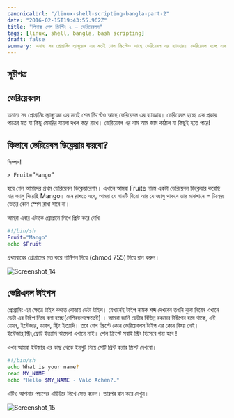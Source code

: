 ```yaml
---
canonicalUrl: "/linux-shell-scripting-bangla-part-2"
date: "2016-02-15T19:43:55.962Z"
title: "লিনাক্স শেল স্ক্রিপ্টিং ২ – ভেরিয়েবলস"
tags: [linux, shell, bangla, bash scripting]
draft: false
summary: অনান্য সব প্রোগ্রামিং ল্যাঙ্গুয়েজ এর মতই শেল স্ক্রিপ্টেও আছে ভেরিয়েবল এর ব্যাবহার। ভেরিয়েবল হচ্ছে এক প্রকার পাত্রের মত যা কিছু মেমরির যায়গা দখল করে রাখে। ভেরিয়েবল এর নাম আম জাম কাঠাল যা কিছুই হতে পারে...
---
```

## সূচীপত্র
<TOCInline toc={props.toc} exclude="সূচীপত্র" toHeading={2} />

## ভেরিয়েবলস
অনান্য সব প্রোগ্রামিং ল্যাঙ্গুয়েজ এর মতই শেল স্ক্রিপ্টেও আছে ভেরিয়েবল এর ব্যাবহার। ভেরিয়েবল হচ্ছে এক প্রকার পাত্রের মত যা কিছু মেমরির যায়গা দখল করে রাখে। ভেরিয়েবল এর নাম আম জাম কাঠাল যা কিছুই হতে পারে!

## কিভাবে ভেরিয়েবল ডিক্লেয়ার করবো?

সিম্পল!
```
> Fruit=”Mango”
```
হয়ে গেল আমাদের প্রথম ভেরিয়েবল ডিক্লেয়ারেশন। এখানে আমরা Fruite নামে একটা ভেরিয়েবল ডিক্লেয়ার করেছি যার ভ্যালু দিয়েছি Mango।  মনে রাখতে হবে, আমরা যে নামটি দিবো আর যে ভ্যালু থাকবে তার মাঝখানে = চিহ্নের ভেতর কোন স্পেস রাখা যাবে না।

আমরা এবার এটাকে প্রোগ্রামে লিখে প্রিন্ট করে দেখি

```bash
#!/bin/sh
Fruit="Mango"
echo $Fruit
```

প্রথমবারের প্রোগ্রামের মত করে পার্মিশন দিয়ে (chmod 755) দিয়ে রান করুন।

![Screenshot_14](/static/blog/linux-shell-2/screenshot_14.png)

## ভেরিএবল টাইপস

প্রোগ্রামিং এর ক্ষেত্রে টাইপ বলতে বোঝায় ডেটা টাইপ। যেখানেই টাইপ নামক শব্দ দেখবেন তখনি বুঝে নিবেন এখানে ডেটা এর টাইপ নিয়ে বলা হচ্ছে(বেশিরভাগক্ষেত্রেই) । আমরা জানি ডেটার বিভিন্ন রকমের টাইপের হয়ে থাকে, এই যেমন, ইন্টেজার, ডাবল, স্ট্রিং ইত্যাদি। তবে  শেল স্ক্রিপ্টে কোন ভেরিয়েবলস টাইপ এর কোন বিষয় নেই। ইন্টেজার,স্ট্রিং,ফ্লোট ইত্যাদি ঝামেলা এখানে নাই। শেল ক্রিপ্টে সবাই স্ট্রিং হিসেবে গন্য হবে !

এখন আমরা ইউজার এর কাছ থেকে ইনপুট নিয়ে সেটি প্রিন্ট করার স্ক্রিপ্ট দেখবো।

```bash
#!/bin/sh
echo What is your name?
read MY_NAME
echo "Hello $MY_NAME - Valo Achen?."
```

এটিও আপনার পছন্দের এডিটরে লিখে সেভ করুন। তারপর রান করে দেখুন।

![Screenshot_15](/static/blog/linux-shell-2/screenshot_15.png)
